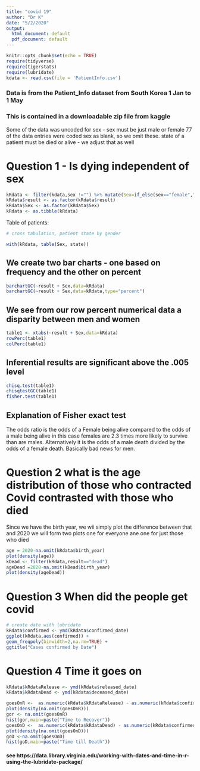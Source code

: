 ```yaml
---
title: "covid 19"
author: "Dr K"
date: "5/2/2020"
output:
  html_document: default
  pdf_document: default
---
```


```r
knitr::opts_chunk$set(echo = TRUE)
require(tidyverse)
require(tigerstats)
require(lubridate)
kdata <- read.csv(file = 'PatientInfo.csv')
```
### Data is from the Patient_Info dataset from South Korea 1 Jan to 1 May 
### This is contained in a downloadable zip file from kaggle

Some of the data was uncoded for sex - sex must be just male or female
77 of the data entries were coded sex  as blank, so we omit these.
state of a patient must be died or alive - we adjust that as well   
  
# Question 1 - Is dying independent of sex


```r
kRdata <- filter(kdata,sex !="") %>% mutate(Sex=if_else(sex=="female","F","M")) %>% mutate(result=(if_else(state=="deceased","dead","alive" ))) 
kRdata$result <- as.factor(kRdata$result)
kRdata$Sex <- as.factor(kRdata$Sex)
kRdata <- as.tibble(kRdata)
```

Table of patients:
```r

# cross tabulation, patient state by gender

with(kRdata, table(Sex, state))

```

## We create two bar charts - one based on frequency and the other on percent

```r
barchartGC(~result + Sex,data=kRdata)
barchartGC(~result + Sex,data=kRdata,type="percent")
```

## We see from our row percent numerical data a disparity between men and women  

```r

table1 <- xtabs(~result + Sex,data=kRdata)
rowPerc(table1)
colPerc(table1)

```


## Inferential results are significant above the .005 level

```r
chisq.test(table1)
chisqtestGC(table1)
fisher.test(table1)
```
## Explanation of Fisher exact test

The odds ratio is the odds of a Female being alive compared to the odds of a male being alive 
in this case females are 2.3 times more likely to survive than are males.   Alternatively it is the odds of a male death divided by the odds of a female death.  Basically bad news for men.

# Question 2 what is the age distribution of those who contracted Covid contrasted with those who died

Since we have the birth year, we wii simply plot the difference between that and 2020
we will form two plots one for everyone ane one for just those who died

```r
age = 2020-na.omit(kRdata$birth_year)
plot(density(age))
kDead <- filter(kRdata,result=="dead")
ageDead =2020-na.omit(kDead$birth_year)
plot(density(ageDead))

```

# Question 3  When did the people get covid


```r
# create date with lubridate
kRdata$confirmed <- ymd(kRdata$confirmed_date)
ggplot(kRdata,aes(confirmed)) +
geom_freqpoly(binwidth=2,na.rm=TRUE) +
ggtitle("Cases confirmed by Date")
```

# Question 4 Time it goes on

```r
kRdata$kRdataRelease <- ymd(kRdata$released_date)
kRdata$kRdataDead <- ymd(kRdata$deceased_date)
```


```r
goesOnR <-  as.numeric(kRdata$kRdataRelease) - as.numeric(kRdata$confirmed) 
plot(density(na.omit(goesOnR)))
gor <- na.omit(goesOnR)
hist(gor,main=paste("Time to Recover"))
goesOnD <-  as.numeric(kRdata$kRdataDead) - as.numeric(kRdata$confirmed) 
plot(density(na.omit(goesOnD)))
goD <-na.omit(goesOnD)
hist(goD,main=paste("Time till Death"))
```

  
#### see https://data.library.virginia.edu/working-with-dates-and-time-in-r-using-the-lubridate-package/
